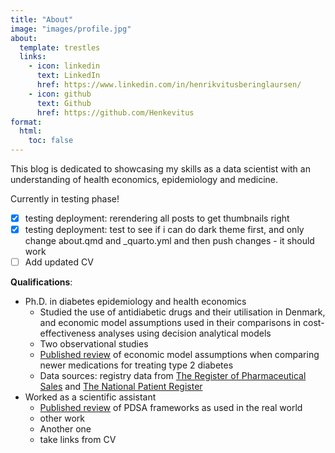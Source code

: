 ```yaml
---
title: "About"
image: "images/profile.jpg"
about:
  template: trestles
  links:
    - icon: linkedin
      text: LinkedIn
      href: https://www.linkedin.com/in/henrikvitusberinglaursen/
    - icon: github
      text: Github
      href: https://github.com/Henkevitus
format:
  html:
    toc: false
---
```


This blog is dedicated to showcasing my skills as a data scientist with an understanding of health economics, epidemiology and medicine.

::: {.callout}

Currently in testing phase!

- [x] testing deployment: rerendering all posts to get thumbnails right
- [x] testing deployment: test to see if i can do dark theme first, and only change about.qmd and _quarto.yml and then push changes - it should work
- [ ] Add updated CV

:::

**Qualifications**:

- Ph.D. in diabetes epidemiology and health economics
  - Studied the use of antidiabetic drugs and their utilisation in Denmark, and economic model assumptions used in their comparisons in cost-effectiveness analyses using decision analytical models
  - Two observational studies
  - [Published review](https://doi.org/10.1007/s40273-023-01268-5) of economic model assumptions when comparing newer medications for treating type 2 diabetes
  - Data sources: registry data from [The Register of Pharmaceutical Sales](https://english.sundhedsdatastyrelsen.dk/health-data-and-registers/national-health-registers#) and [The National Patient Register](https://english.sundhedsdatastyrelsen.dk/health-data-and-registers/national-health-registers#)
- Worked as a scientific assistant
  - [Published review](https://doi.org/10.1186/s12913-019-4482-6) of PDSA frameworks as used in the real world
  - other work
  - Another one
  - take links from CV
